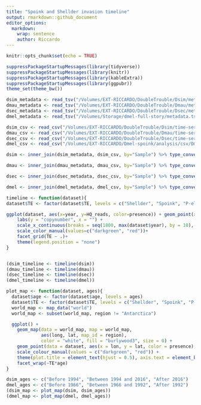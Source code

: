 ```yaml
---
title: "Spoink and Shellder invasion timeline"
output: rmarkdown::github_document
editor_options: 
  markdown: 
    wrap: sentence
    author: Riccardo
---
```


```r
knitr::opts_chunk$set(echo = TRUE)
```

```r
suppressPackageStartupMessages(library(tidyverse))
suppressPackageStartupMessages(library(knitr))
suppressPackageStartupMessages(library(kableExtra))
suppressPackageStartupMessages(library(ggpubr))
theme_set(theme_bw())
```

```r
dsim_metadata <- read_tsv("/Volumes/EXT-RICCARDO/DoubleTrouble/Dsim/metadata.txt", show_col_types = FALSE)
dmau_metadata <- read_tsv("/Volumes/EXT-RICCARDO/DoubleTrouble/Dmau/metadata.txt", show_col_types = FALSE)
dsec_metadata <- read_tsv("/Volumes/EXT-RICCARDO/DoubleTrouble/Dsec/metadata.txt", show_col_types = FALSE)
dmel_metadata <- read_tsv("/Volumes/Storage/dmel-full-story/metadata.tsv", show_col_types = FALSE)

dsim_csv <- read_csv("/Volumes/EXT-RICCARDO/DoubleTrouble/Dsim/time-series/dsim.csv", show_col_types = FALSE) %>% filter(Sample!="Sample")
dmau_csv <- read_csv("/Volumes/EXT-RICCARDO/DoubleTrouble/Dmau/time-series/dmau.csv", show_col_types = FALSE) %>% filter(Sample!="Sample") 
dsec_csv <- read_csv("/Volumes/EXT-RICCARDO/DoubleTrouble/Dsec/time-series/dsec.csv", show_col_types = FALSE) %>% filter(Sample!="Sample")
dmel_csv <- read_csv("/Volumes/EXT-RICCARDO/Dmel-spoink/analysis/csv/Dmel/P-ele/D_mel_pool+gdl.csv", show_col_types = FALSE) %>% filter(Sample!="Sample") 

dsim <- inner_join(dsim_metadata, dsim_csv, by="Sample") %>% type_convert() %>% mutate(presence = ifelse(HQ_reads > 2, "present", "absent"), TE = case_when(TE == "spoink" ~ "Spoink", TE == "PPI251" ~ "P-element", TRUE ~ TE), age = case_when(year <= 1994 ~ "Before 1994", year > 1994 & year <= 2016~ "Between 1994 and 2016", year > 2016 ~ "After 2016")) %>% filter(TE %in% c("Spoink", "Shellder", "P-element"))

dmau <- inner_join(dmau_metadata, dmau_csv, by="Sample") %>% type_convert() %>% mutate(presence = ifelse(HQ_reads > 2, "present", "absent"), TE = case_when(TE == "spoink" ~ "Spoink", TE == "PPI251" ~ "P-element", TRUE ~ TE), age = case_when(year <= 1994 ~ "Before 1994", year > 1994 & year <= 2016~ "Between 1994 and 2016", year > 2016 ~ "After 2016")) %>% filter(TE %in% c("Spoink", "Shellder", "P-element"))

dsec <- inner_join(dsec_metadata, dsec_csv, by="Sample") %>% type_convert() %>% mutate(presence = ifelse(HQ_reads > 2, "present", "absent"), TE = case_when(TE == "spoink" ~ "Spoink", TE == "PPI251" ~ "P-element", TRUE ~ TE), age = case_when(year <= 1994 ~ "Before 1994", year > 1994 & year <= 2016~ "Between 1994 and 2016", year > 2016 ~ "After 2016")) %>% filter(TE %in% c("Spoink", "Shellder", "P-element"))

dmel <- inner_join(dmel_metadata, dmel_csv, by="Sample") %>% type_convert() %>% mutate(presence = ifelse(HQ_reads > 2, "present", "absent"), TE = case_when(TE == "gypsy-29-dsim" ~ "Shellder", TE == "gypsy-7-sim1" ~ "Spoink", TE == "PPI251" ~ "P-element", TRUE ~ TE), age = case_when(year <= 1966 ~ "Before 1966", year > 1966 & year <= 1992 ~ "Between 1966 and 1992", year > 1992 ~ "After 1992")) %>% filter(TE %in% c("Spoink", "Shellder", "P-element"), year>1924)
```


```r
timeline <- function(dataset){
dataset$TE <- factor(dataset$TE, levels = c("Shellder", "Spoink", "P-element"))

ggplot(dataset, aes(x=year, y=HQ_reads, color=presence)) + geom_point(alpha=0.5, size=5) +
    labs(y = "copynumber", x = "") +
    scale_x_continuous(breaks = seq(1800, max(dataset$year), by = 10), labels = seq(1800, max(dataset$year), by = 10))+
    scale_color_manual(values=c("darkgreen", "red"))+
    facet_grid(TE ~ .)+
    theme(legend.position = "none")
}


(dsim_timeline <- timeline(dsim))
(dmau_timeline <- timeline(dmau))
(dsec_timeline <- timeline(dsec))
(dmel_timeline <- timeline(dmel))
```

```r
plot_map <- function(dataset, ages){
  dataset$age <- factor(dataset$age, levels = ages)
  dataset$TE <- factor(dataset$TE, levels = c("Shellder", "Spoink", "P-element"))
  world_map <- map_data("world")
  world_map <- subset(world_map, region != "Antarctica")

  ggplot() +
    geom_map(data = world_map, map = world_map,
             aes(long, lat, map_id = region),
             color = "white", fill = "burlywood3", size = 0) +
    geom_point(data = dataset, aes(x = lon, y = lat, color = presence), size = 3, position = position_jitter(width = 2, height = 2), alpha = 0.5) +
    scale_colour_manual(values = c("darkgreen", "red")) + 
    theme(plot.title = element_text(hjust = 0.5), axis.text = element_blank(), axis.title = element_blank(), axis.ticks = element_blank(), legend.position = "none") + 
    facet_wrap(~TE*age)
}

dsim_ages <- c("Before 1994", "Between 1994 and 2016", "After 2016")
dmel_ages <- c("Before 1966", "Between 1966 and 1992", "After 1992")
(dsim_map <- plot_map(dsim, dsim_ages))
(dmel_map <- plot_map(dmel, dmel_ages))
```
